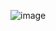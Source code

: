 ![image](https://user-images.githubusercontent.com/113756535/216049639-18832fd3-14f5-4ade-b2f9-e111ef4d2c6a.png)
